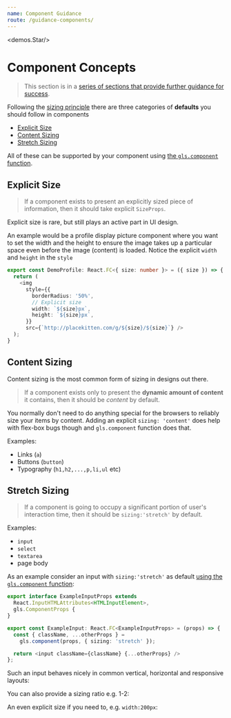 ```yaml
---
name: Component Guidance
route: /guidance-components/
---
```



<demos.Star/>

# Component Concepts

> This section is in a [series of sections that provide further guidance for success][guidance].

Following the [sizing principle][principle-sizing] there are three categories of **defaults** you should follow in components 

- [Explicit Size](#explicit-size)
- [Content Sizing](#content-sizing)
- [Stretch Sizing](#stretch-sizing)

All of these can be supported by your component using [the `gls.component` function][component].

## Explicit Size 

> If a component exists to present an explicitly sized piece of information, then it should take explicit `SizeProps`.

Explicit size is rare, but still plays an active part in UI design. 

An example would be a profile display picture component where you want to set the width and the height to ensure the image takes up a particular space even before the image (content) is loaded. Notice the explicit `width` and `height` in the `style`

```ts
export const DemoProfile: React.FC<{ size: number }> = ({ size }) => {
  return (
    <img
      style={{
        borderRadius: '50%',
        // Explicit size
        width: `${size}px`,
        height: `${size}px`,
      }}
      src={`http://placekitten.com/g/${size}/${size}`} />
  );
}
```

<Playground>
  <demos.DemoProfile size={100}/>
</Playground>

## Content Sizing 
Content sizing is the most common form of sizing in designs out there. 

> If a component exists only to present the **dynamic amount of content** it contains, then it should be *content* by default.

You normally don't need to do anything special for the browsers to reliably size your items by content. Adding an explicit `sizing: 'content'` does help with flex-box bugs though and `gls.component` function does that. 

Examples: 
- Links (`a`)
- Buttons (`button`)
- Typography (`h1,h2,...,p,li,ul` etc)

## Stretch Sizing

> If a component is going to occupy a significant portion of user's interaction time, then it should be `sizing:'stretch'` by default. 
 
Examples:
- `input`
- `select` 
- `textarea`
- page body

As an example consider an input with `sizing:'stretch'` as default [using the `gls.component` function][component]:

```ts
export interface ExampleInputProps extends
  React.InputHTMLAttributes<HTMLInputElement>,
  gls.ComponentProps {
}

export const ExampleInput: React.FC<ExampleInputProps> = (props) => {
  const { className, ...otherProps } =
    gls.component(props, { sizing: 'stretch' });

  return <input className={className} {...otherProps} />
};
```

Such an input behaves nicely in common vertical, horizontal and responsive layouts: 

<Playground>
  <Vertical>
    <demos.DefaultInput placeholder="Example"/>
    <demos.DefaultInput placeholder="Example"/>
  </Vertical>
</Playground>

<Playground>
  <Horizontal>
    <demos.DefaultInput placeholder="Example"/>
    <demos.DefaultInput placeholder="Example"/>
  </Horizontal>
</Playground>

<Playground>
  <Responsive breakpoint={650}>
    <demos.DefaultInput placeholder="Example"/>
    <demos.DefaultInput placeholder="Example"/>
  </Responsive>
</Playground>

You can also provide a sizing ratio e.g. 1-2: 

<Playground>
  <Horizontal>
    <demos.DefaultInput placeholder="Example" sizing={1}/>
    <demos.DefaultInput placeholder="Example" sizing={2}/>
  </Horizontal>
</Playground>

An even explicit size if you need to, e.g. `width:200px`: 

<Playground>
  <Horizontal>
    <demos.DefaultInput placeholder="Example" sizing='content' width={200}/>
    <demos.DefaultInput placeholder="Example" sizing='content' width={200}/>
  </Horizontal>
</Playground>

[principle-sizing]:../principle-sizing/
[guidance]:../guidance/
[component]:../component/